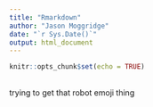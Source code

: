 ```yaml
---
title: "Rmarkdown"
author: "Jason Moggridge"
date: "`r Sys.Date()`"
output: html_document
---
```


```r
knitr::opts_chunk$set(echo = TRUE)

```

## 

trying to get that robot emoji thing

#  

<!-- :::rmdnote -->
<!-- Investigating and analyzing data are an important part of the model process, and an excellent resource on this topic is @wickham2016. -->
<!-- ::: -->